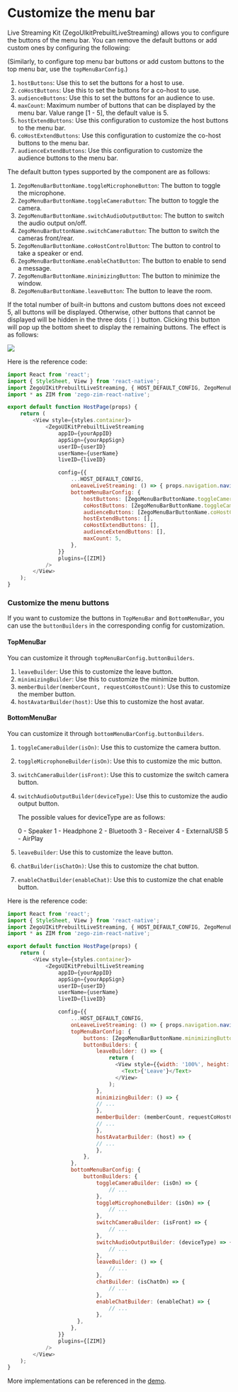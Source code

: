 # Customize the menu bar


Live Streaming Kit (ZegoUIkitPrebuiltLiveStreaming) allows you to configure the buttons of the menu bar. You can remove the default buttons or add custom ones by configuring the following:

(Similarly, to configure top menu bar buttons or add custom buttons to the top menu bar, use the `topMenuBarConfig`.)

1. `hostButtons`: Use this to set the buttons for a host to use.
2. `coHostButtons`: Use this to set the buttons for a co-host to use.
3. `audienceButtons`: Use this to set the buttons for an audience to use.
4. `maxCount`: Maximum number of buttons that can be displayed by the menu bar. Value range [1 - 5], the default value is 5.
5. `hostExtendButtons`: Use this configuration to customize the host buttons to the menu bar.
6. `coHostExtendButtons`: Use this configuration to customize the co-host buttons to the menu bar.
7. `audienceExtendButtons`: Use this configuration to customize the audience buttons to the menu bar.

The default button types supported by the component are as follows:

1. `ZegoMenuBarButtonName.toggleMicrophoneButton`: The button to toggle the microphone.
2. `ZegoMenuBarButtonName.toggleCameraButton`: The button to toggle the camera.
3. `ZegoMenuBarButtonName.switchAudioOutputButton`: The button to switch the audio output on/off.
4. `ZegoMenuBarButtonName.switchCameraButton`: The button to switch the cameras front/rear.
5. `ZegoMenuBarButtonName.coHostControlButton`: The button to control to take a speaker or end.
6. `ZegoMenuBarButtonName.enableChatButton`: The button to enable to send a message.
7. `ZegoMenuBarButtonName.minimizingButton`: The button to minimize the window.
8. `ZegoMenuBarButtonName.leaveButton`: The button to leave the room.

If the total number of built-in buttons and custom buttons does not exceed 5, all buttons will be displayed.
Otherwise, other buttons that cannot be displayed will be hidden in the three dots (⋮) button. Clicking this button will pop up the bottom sheet to display the remaining buttons. The effect is as follows:

<Frame width="30%" height="auto" caption="">
  <img src="https://storage.zego.im/sdk-doc/Pics/ZegoUIKit/live/live_buttom_menu_bar.gif" />
</Frame> 

Here is the reference code:

```js
import React from 'react';
import { StyleSheet, View } from 'react-native';
import ZegoUIKitPrebuiltLiveStreaming, { HOST_DEFAULT_CONFIG, ZegoMenuBarButtonName } from '@zegocloud/zego-uikit-prebuilt-live-streaming-rn';
import * as ZIM from 'zego-zim-react-native';

export default function HostPage(props) {
    return (
        <View style={styles.container}>
            <ZegoUIKitPrebuiltLiveStreaming
                appID={yourAppID}
                appSign={yourAppSign}
                userID={userID}
                userName={userName}
                liveID={liveID}

                config={{
                    ...HOST_DEFAULT_CONFIG,
                    onLeaveLiveStreaming: () => { props.navigation.navigate('HomePage') },
                    bottomMenuBarConfig: {
                        hostButtons: [ZegoMenuBarButtonName.toggleCameraButton, ZegoMenuBarButtonName.toggleMicrophoneButton, ZegoMenuBarButtonName.switchCameraButton],
                        coHostButtons: [ZegoMenuBarButtonName.toggleCameraButton, ZegoMenuBarButtonName.toggleMicrophoneButton, ZegoMenuBarButtonName.switchCameraButton, ZegoMenuBarButtonName.coHostControlButton],
                        audienceButtons: [ZegoMenuBarButtonName.coHostControlButton],
                        hostExtendButtons: [],
                        coHostExtendButtons: [],
                        audienceExtendButtons: [],
                        maxCount: 5,
                    },
                }}
                plugins={[ZIM]}
            />
        </View>
    );
}
```

### Customize the menu buttons

If you want to customize the buttons in `TopMenuBar` and `BottomMenuBar`, you can use the `buttonBuilders` in the corresponding config for customization.

#### TopMenuBar

You can customize it through `topMenuBarConfig.buttonBuilders`.

1. `leaveBuilder`: Use this to customize the leave button.
2. `minimizingBuilder`: Use this to customize the minimize button.
3. `memberBuilder(memberCount, requestCoHostCount)`: Use this to customize the member button.
4. `hostAvatarBuilder(host)`: Use this to customize the host avatar.


#### BottomMenuBar

You can customize it through `bottomMenuBarConfig.buttonBuilders`.

1. `toggleCameraBuilder(isOn)`: Use this to customize the camera button.
2. `toggleMicrophoneBuilder(isOn)`: Use this to customize the mic button.
3. `switchCameraBuilder(isFront)`: Use this to customize the switch camera button.
4. `switchAudioOutputBuilder(deviceType)`: Use this to customize the audio output button.

    The possible values for deviceType are as follows:

    0 - Speaker
    1 - Headphone
    2 - Bluetooth
    3 - Receiver
    4 - ExternalUSB
    5 - AirPlay
5. `leaveBuilder`: Use this to customize the leave button.
6. `chatBuilder(isChatOn)`: Use this to customize the chat button.
7. `enableChatBuilder(enableChat)`: Use this to customize the chat enable button.


Here is the reference code:

```js
import React from 'react';
import { StyleSheet, View } from 'react-native';
import ZegoUIKitPrebuiltLiveStreaming, { HOST_DEFAULT_CONFIG, ZegoMenuBarButtonName } from '@zegocloud/zego-uikit-prebuilt-live-streaming-rn';
import * as ZIM from 'zego-zim-react-native';

export default function HostPage(props) {
    return (
        <View style={styles.container}>
            <ZegoUIKitPrebuiltLiveStreaming
                appID={yourAppID}
                appSign={yourAppSign}
                userID={userID}
                userName={userName}
                liveID={liveID}

                config={{
                    ...HOST_DEFAULT_CONFIG,
                    onLeaveLiveStreaming: () => { props.navigation.navigate('HomePage') },
                    topMenuBarConfig: {
                        buttons: [ZegoMenuBarButtonName.minimizingButton, ZegoMenuBarButtonName.leaveButton],
                        buttonBuilders: {
                            leaveBuilder: () => {
                                return (
                                  <View style={{width: '100%', height: '100%', backgroundColor: 'white', alignItems: 'center', justifyContent: 'center'}}>
                                    <Text>{'Leave'}</Text>
                                  </View>
                                );
                            },
                            minimizingBuilder: () => {
                            // ...
                            },
                            memberBuilder: (memberCount, requestCoHostCount) => {
                            // ...
                            },
                            hostAvatarBuilder: (host) => {
                            // ...
                            },
                        },
                    },
                    bottomMenuBarConfig: {
                        buttonBuilders: {
                            toggleCameraBuilder: (isOn) => {
                                // ...
                            },
                            toggleMicrophoneBuilder: (isOn) => {
                                // ...
                            },
                            switchCameraBuilder: (isFront) => {
                                // ...
                            },
                            switchAudioOutputBuilder: (deviceType) => {
                                // ...
                            },
                            leaveBuilder: () => {
                                // ...
                            },
                            chatBuilder: (isChatOn) => {
                                // ...
                            },
                            enableChatBuilder: (enableChat) => {
                                // ...
                            },
                      },
                    },
                }}
                plugins={[ZIM]}
            />
        </View>
    );
}
```

More implementations can be referenced in the [demo](https://github.com/ZEGOCLOUD/zego_uikit_prebuilt_live_streaming_example_rn/tree/master/live_streaming_custom_builder).
